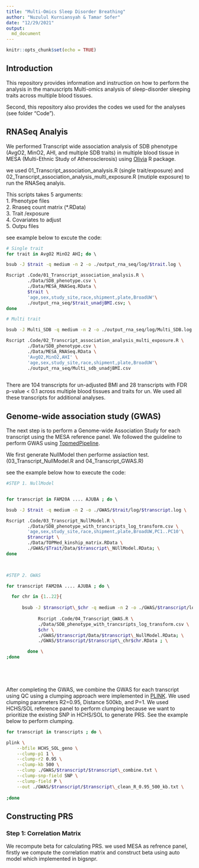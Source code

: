 ```yaml
---
title: "Multi-Omics Sleep Disorder Breathing"
author: "Nuzulul Kurniansyah & Tamar Sofer"
date: "12/29/2021"
output: 
  md_document
---
```



```r
knitr::opts_chunk$set(echo = TRUE)
```

## Introduction

This repository provides information and instruction on how to perform the analysis in the manuscripts Multi-omics analysis of sleep-disorder sleeping traits across multiple blood tissues.

Second, this repository also provides the codes we used for the analyses (see folder "Code"). 


## RNASeq Analyis

We performed Transcript wide association analysis of SDB phenotype (AvgO2, MinO2, AHI, and multiple SDB traits) in multiple blood tissue in MESA (Multi-Ethnic Study of Atherosclerosis) using [Olivia](https://github.com/nkurniansyah/Olivia "Olivia") R package.

we used 01_Transcript_association_analysis.R (single trait/exposure) and 02_Transcript_association_analysis_multi_exposure.R (mutiple exposure) to run the RNASeq analyis.

This scripts takes 5 arguments:\
1. Phenotype files \
2. Rnaseq count matrix (*.RData) \
3. Trait /exposure \
4. Covariates to adjust\
5. Outpu files \

see example below to excute the code:


```bash

# Single trait
for trait in AvgO2 MinO2 AHI; do \ 

bsub -J $trait -q medium -n 2 -o ./output_rna_seq/log/$trait.log \

Rscript .Code/01_Transcript_association_analysis.R \
        ./Data/SDB_phenotype.csv \
        ./Data/MESA_RNASeq.RData \
        $trait \
        'age,sex,study_site,race,shipment,plate,BroadUW'\
        ./output_rna_seq/$trait_unadjBMI.csv; \
done

# Multi trait

bsub -J Multi_SDB -q medium -n 2 -o ./output_rna_seq/log/Multi_SDB.log \

Rscript .Code/02_Transcript_association_analysis_multi_exposure.R \
        ./Data/SDB_phenotype.csv \
        ./Data/MESA_RNASeq.RData \
        'AvgO2,MinO2,AHI' \
        'age,sex,study_site,race,shipment,plate,BroadUW'\
        ./output_rna_seq/Multi_sdb_unadjBMI.csv
        

```

There are 104 transcripts for un-adjusted BMI and 28 transcripts with FDR p-value < 0.1  across multiple blood tissues and traits for un. We used all these transcripts for additional analyses. 

## Genome-wide association study (GWAS)


The next step is to perform a Genome-wide Association Study for each transcript using the MESA reference panel. We followed the guideline to perform GWAS using [TopmedPipeline](https://github.com/UW-GAC/analysis_pipeline "TopmedPipeline").

We first generate NullModel then performe assiaction test. (03_Transcript_NullModel.R and 04_Transcript_GWAS.R)

see the example below how to execute the code:


```bash

#STEP 1. NullModel


for transcript in FAM20A .... AJUBA ; do \ 

bsub -J $trait -q medium -n 2 -o ./GWAS/$trait/log/$transcript.log \

Rscript .Code/03_Transcript_NullModel.R \
        ./Data/SDB_phenotype_with_trancsripts_log_transform.csv \
        'age,sex,study_site,race,shipment,plate,BroadUW,PC1..PC10'\
        $trancript \
        ./Data/TOPMed_kinship_matrix.RData \
        ./GWAS/$Trait/Data/$transcript\_NUllModel.RData; \
done
        


#STEP 2. GWAS

for transcript FAM20A .... AJUBA ; do \ 

  for chr in {1..22}{
  
      bsub -J $transcript\_$chr -q medium -n 2 -o ./GWAS/$transcript/log/$transcript\_chr$chr.log \
  
            Rscript .Code/04_Transcript_GWAS.R \
            ./Data/SDB_phenotype_with_trancsripts_log_transform.csv \
            $chr \
            ./GWAS/$transcript/Data/$transcript\_NullModel.RData; \
            ./GWAS/$transcript/$transcript\_chr$chr.RData ; \

        done \
;done



        

```

After completing the GWAS, we combine the GWAS for each transcript using QC using a clumping approach were implemented in
[PLINK](https://www.cog-genomics.org/plink/2.0/ "PLINK"). We used clumping parameters R2=0.95, Distance 500kb, and P=1. We used HCHS/SOL reference panel to perform clumping because we want to prioritize the existing SNP in HCHS/SOL to generate PRS. See the example below to perform clumping.


```bash

for transcript in transcripts ; do \

plink \
    --bfile HCHS_SOL_geno \
    --clump-p1 1 \
    --clump-r2 0.95 \
    --clump-kb 500 \
    --clump ./GWAS/$transcript/$transcript\_combine.txt \
    --clump-snp-field SNP \
    --clump-field P \
    --out ./GWAS/$transcript/$transcript\_clean_R_0.95_500_kb.txt \
    
;done

```



## Constructing PRS

### Step 1: Correlation Matrix

We recompute beta for calculating PRS. we used MESA as refrence panel, firstly we compute the correlation matrix and construct beta using auto model which implemented in bigsnpr. 


